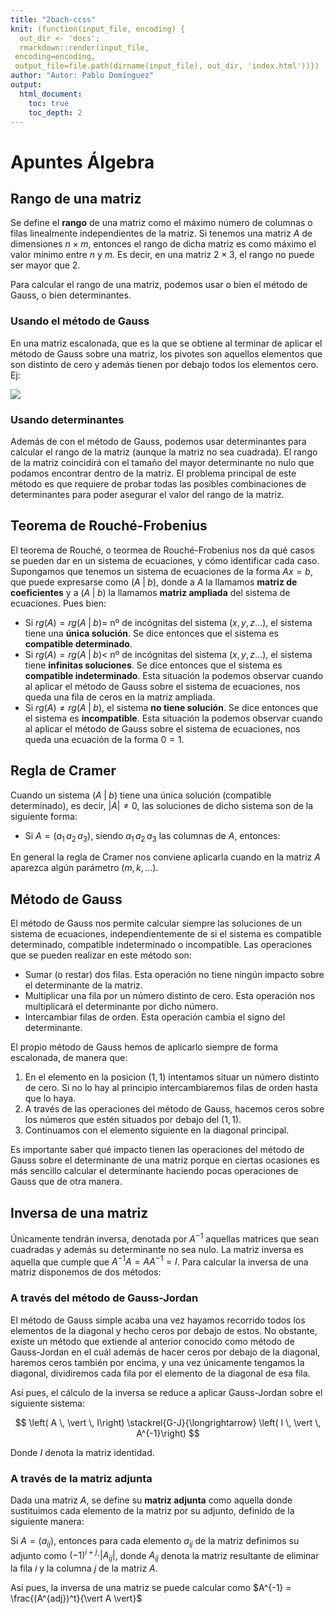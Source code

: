 ```yaml
---
title: "2bach-ccss"
knit: (function(input_file, encoding) {
  out_dir <- 'docs';
  rmarkdown::render(input_file,
 encoding=encoding,
 output_file=file.path(dirname(input_file), out_dir, 'index.html'))})
author: "Autor: Pablo Domínguez"
output: 
  html_document:
    toc: true
    toc_depth: 2
---
```


# Apuntes Álgebra

## Rango de una matriz

Se define el **rango** de una matriz como el máximo número de columnas o filas linealmente independientes de la matriz. Si tenemos una matriz $A$ de dimensiones $n\times m$, entonces el rango de dicha matriz es como máximo el valor mínimo entre $n$ y $m$. Es decir, en una matriz $2\times 3$, el rango no puede ser mayor que 2.

Para calcular el rango de una matriz, podemos usar o bien el método de Gauss, o bien determinantes.

### Usando el método de Gauss

En una matriz escalonada, que es la que se obtiene al terminar de aplicar el método de Gauss sobre una matriz, los pivotes son aquellos elementos que son distinto de cero y además tienen por debajo todos los elementos cero. Ej: 

![](static/images/matricesescalonadas.png)

### Usando determinantes

Además de con el método de Gauss, podemos usar determinantes para calcular el rango de la matriz (aunque la matriz no sea cuadrada). El rango de la matriz coincidirá con el tamaño del mayor determinante no nulo que podamos encontrar dentro de la matriz. El problema principal de este método es que requiere de probar todas las posibles combinaciones de determinantes para poder asegurar el valor del rango de la matriz.

## Teorema de Rouché-Frobenius

El teorema de Rouché, o teormea de Rouché-Frobenius nos da qué casos se pueden dar en un sistema de ecuaciones, y cómo identificar cada caso. Supongamos que tenemos un sistema de ecuaciones de la forma $Ax = b$, que puede expresarse como $\left( A \; \vert \; b \right)$, donde a $A$ la llamamos **matriz de coeficientes** y a $\left( A \; \vert \; b \right)$ la llamamos **matriz ampliada** del sistema de ecuaciones. Pues bien:

* Si $rg(A) = rg \left( A \; \vert \; b \right) =$ nº de incógnitas del sistema ($x,y,z...$), el sistema tiene una **única solución**. Se dice entonces que el sistema es **compatible determinado**. 
* Si $rg(A) = rg \left( A \; \vert \; b \right) <$ nº de incógnitas del sistema ($x,y,z...$), el sistema tiene **infinitas soluciones**. Se dice entonces que el sistema es **compatible indeterminado**. Esta situación la podemos observar cuando al aplicar el método de Gauss sobre el sistema de ecuaciones, nos queda una fila de ceros en la matriz ampliada.
* Si $rg(A) \neq rg \left( A \; \vert \; b \right)$, el sistema **no tiene solución**. Se dice entonces que el sistema es **incompatible**. Esta situación la podemos observar cuando al aplicar el método de Gauss sobre el sistema de ecuaciones, nos queda una ecuación de la forma $0 = 1$.


## Regla de Cramer

Cuando un sistema $\left( A \; \vert \; b \right)$ tiene una única solución (compatible determinado), es decir, $\vert A \vert \neq 0$, las soluciones de dicho sistema son de la siguiente forma:

* Si $A = \left( a_1 \, a_2\, a_3 \right)$, siendo $a_1 \, a_2\, a_3$ las columnas de $A$, entonces:

\begin{gather*}

x = \frac{\vert \left( b \, a_2 \, a_3\right) \vert}{\vert A \vert} \\\\
y = \frac{\vert \left( a_1 \, b \; a_3\right) \vert}{\vert A \vert} \\\\
z = \frac{\vert \left( a_1 \, a_2 \; b\right) \vert}{\vert A \vert}

\end{gather*}

En general la regla de Cramer nos conviene aplicarla cuando en la matriz $A$ aparezca algún parámetro ($m, k, ...$).

## Método de Gauss

El método de Gauss nos permite calcular siempre las soluciones de un sistema de ecuaciones, independientemente de si el sistema es compatible determinado, compatible indeterminado o incompatible. Las operaciones que se pueden realizar en este método son:

* Sumar (o restar) dos filas. Esta operación no tiene ningún impacto sobre el determinante de la matriz.
* Multiplicar una fila por un número distinto de cero. Esta operación nos multiplicará el determinante por dicho número.
* Intercambiar filas de orden. Esta operación cambia el signo del determinante.

El propio método de Gauss hemos de aplicarlo siempre de forma escalonada, de manera que:

1. En el elemento en la posicion $(1,1)$ intentamos situar un número distinto de cero. Si no lo hay al principio intercambiaremos filas de orden hasta que lo haya.
2. A través de las operaciones del método de Gauss, hacemos ceros sobre los números que estén situados por debajo del $(1,1)$.
3. Continuamos con el elemento siguiente en la diagonal principal.

Es importante saber qué impacto tienen las operaciones del método de Gauss sobre el determinante de una matriz porque en ciertas ocasiones es más sencillo calcular el determinante haciendo pocas operaciones de Gauss que de otra manera.

## Inversa de una matriz

Únicamente tendrán inversa, denotada por $A^{-1}$ aquellas matrices que sean cuadradas y además su determinante no sea nulo. La matriz inversa es aquella que cumple que $A^{-1}A = AA^{-1} = I$. Para calcular la inversa de una matriz disponemos de dos métodos:

### A través del método de Gauss-Jordan

El método de Gauss simple acaba una vez hayamos recorrido todos los elementos de la diagonal y hecho ceros por debajo de estos. No obstante, existe un método que extiende al anterior conocido como método de Gauss-Jordan en el cuál además de hacer ceros por debajo de la diagonal, haremos ceros también por encima, y una vez únicamente tengamos la diagonal, dividiremos cada fila por el elemento de la diagonal de esa fila.

Así pues, el cálculo de la inversa se reduce a aplicar Gauss-Jordan sobre el siguiente sistema:

$$ \left( A \, \vert \,  I\right) \stackrel{G-J}{\longrightarrow} \left( I \, \vert \,  A^{-1}\right) $$

Donde $I$ denota la matriz identidad.

### A través de la matriz adjunta

Dada una matriz $A$, se define su **matriz adjunta** como aquella donde sustituimos cada elemento de la matriz por su adjunto, definido de la siguiente manera:

Si $A = (a_{ij})$, entonces para cada elemento $a_{ij}$ de la matriz definimos su adjunto como $(-1)^{i+j}\cdot \vert A_{ij} \vert$, donde $A_{ij}$ denota la matriz resultante de eliminar la fila $i$ y la columna $j$ de la matriz $A$.

Así pues, la inversa de una matriz se puede calcular como $A^{-1} = \frac{(A^{adj})^t}{\vert A \vert}$